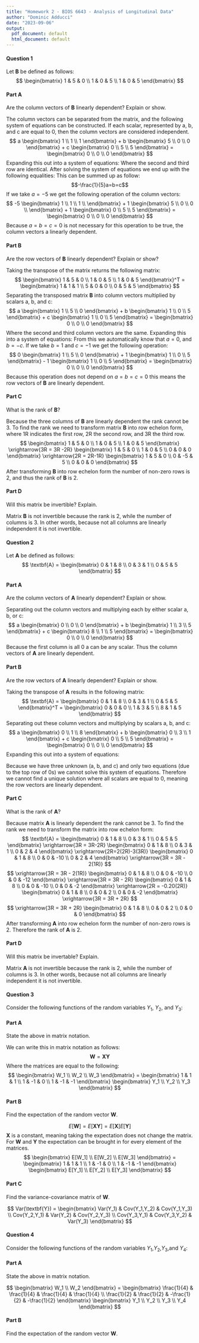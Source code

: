 ```yaml
---
title: "Homework 2 - BIOS 6643 - Analysis of Longitudinal Data"
author: "Dominic Adducci"
date: "2023-09-06"
output:
  pdf_document: default
  html_document: default
---
```


#### Question 1
Let **B** be defined as follows:
$$
\begin{bmatrix}
  1 & 5 & 0 \\
  1 & 0 & 5 \\
  1 & 0 & 5 
\end{bmatrix}
$$

#### Part A
Are the column vectors of **B** linearly dependent? Explain or show. 

The column vectors can be separated from the matrix, and the following system of equations can be constructed. If each scalar, represented by a, b, and c are equal to 0, then the column vectors are considered independent.
$$
a
\begin{bmatrix}
  1 \\
  1 \\
  1 
\end{bmatrix}
+
b
\begin{bmatrix}
  5 \\
  0 \\
  0
\end{bmatrix}
+
c
\begin{bmatrix}
  0 \\
  5 \\
  5
\end{bmatrix}
=
\begin{bmatrix}
  0 \\
  0 \\
  0
\end{bmatrix}
$$
Expanding this out into a system of equations:
\begin{align*}
  a + 5b &= 0 \\
  a + 5c &= 0 \\
  a + 5c &= 0
\end{align*}
Where the second and third row are identical. After solving the system of equations we end up with the following equalities:
\begin{align*}
  c &= -\frac{1}{5}a \\
  b &= -\frac{1}{5}a
\end{align*}
This can be summed up as follow:
$$-\frac{1}{5}a=b=c$$
If we take $a=-5$ we get the following operation of the column vectors:
$$
-5
\begin{bmatrix}
  1 \\
  1 \\
  1 \\
\end{bmatrix}
+ 1
\begin{bmatrix}
  5 \\
  0 \\
  0 \\
\end{bmatrix}
+ 1
\begin{bmatrix}
  0 \\
  5 \\
  5
\end{bmatrix}
=
\begin{bmatrix}
  0 \\
  0 \\
  0
\end{bmatrix}
$$
Because $a=b=c=0$ is not necessary for this operation to be true, the column vectors a linearly dependent. 

#### Part B
Are the row vectors of **B** linearly dependent? Explain or show? 

Taking the transpose of the matrix returns the following matrix:
$$
\begin{bmatrix}
  1 & 5 & 0 \\
  1 & 0 & 5 \\
  1 & 0 & 5 
\end{bmatrix}^T
=
\begin{bmatrix}
  1 & 1 & 1 \\
  5 & 0 & 0 \\
  0 & 5 & 5
\end{bmatrix}
$$
Separating the transposed matrix **B** into column vectors multiplied by scalars a, b, and c:
$$
a
\begin{bmatrix}
  1 \\
  5 \\
  0
\end{bmatrix} 
+ b
\begin{bmatrix}
  1 \\
  0 \\
  5
\end{bmatrix}
+ c
\begin{bmatrix}
  1 \\
  0 \\
  5
\end{bmatrix}
=
\begin{bmatrix}
  0 \\
  0 \\
  0
\end{bmatrix}
$$
Where the second and third column vectors are the same. Expanding this into a system of equations:
\begin{align*}
  a + b + c &= 0 \\
  5a &= 0 \\
  5b + 5c &= 0
\end{align*}
From this we automatically know that $a=0$, and $b=-c$. If we take $b=1$ and $c=-1$ we get the following operation:
$$
0
\begin{bmatrix}
  1 \\
  5 \\
  0
\end{bmatrix} 
+ 1
\begin{bmatrix}
  1 \\
  0 \\
  5
\end{bmatrix}
- 1
\begin{bmatrix}
  1 \\
  0 \\
  5
\end{bmatrix}
=
\begin{bmatrix}
  0 \\
  0 \\
  0
\end{bmatrix}
$$
Because this operation does not depend on $a=b=c=0$ this means the row vectors of **B** are linearly dependent. 

#### Part C
What is the rank of **B**?

Because the three columns of **B** are linearly dependent the rank cannot be 3. To find the rank we need to transform matrix **B** into row echelon form, where 1R indicates the first row, 2R the second row, and 3R the third row.  
$$
\begin{bmatrix}
  1 & 5 & 0 \\
  1 & 0 & 5 \\
  1 & 0 & 5 
\end{bmatrix}
\xrightarrow{3R = 3R -2R}
\begin{bmatrix}
  1 & 5 & 0 \\
  1 & 0 & 5 \\
  0 & 0 & 0
\end{bmatrix}
\xrightarrow{2R = 2R-1R}
\begin{bmatrix}
  1 & 5 & 0 \\
  0 & -5 & 5 \\
  0 & 0 & 0
\end{bmatrix}
$$
After transforming **B** into row echelon form the number of non-zero rows is 2, and thus the rank of **B** is 2. 

#### Part D
Will this matrix be invertible? Explain. 

Matrix **B** is not invertible because the rank is 2, while the number of columns is 3. In other words, because not all columns are linearly independent it is not invertible. 

\newpage

#### Question 2
Let **A** be defined as follows:
$$
\textbf{A} = 
\begin{bmatrix}
  0 & 1 & 8 \\
  0 & 3 & 1 \\
  0 & 5 & 5
\end{bmatrix}
$$

#### Part A
Are the column vectors of **A** linearly dependent? Explain or show.

Separating out the column vectors and multiplying each by either scalar a, b, or c:
$$
a
\begin{bmatrix}
  0 \\
  0 \\
  0
\end{bmatrix}
+ b
\begin{bmatrix}
  1 \\
  3 \\
  5
\end{bmatrix}
+ c
\begin{bmatrix}
  8 \\
  1 \\
  5
\end{bmatrix}
=
\begin{bmatrix}
  0 \\
  0 \\
  0
\end{bmatrix}
$$
Because the first column is all 0 a can be any scalar. Thus the column vectors of **A** are linearly dependent. 

#### Part B
Are the row vectors of **A** linearly dependent? Explain or show. 

Taking the transpose of **A** results in the following matrix:
$$
\textbf{A} = 
\begin{bmatrix}
  0 & 1 & 8 \\
  0 & 3 & 1 \\
  0 & 5 & 5
\end{bmatrix}^T
=
\begin{bmatrix}
  0 & 0 & 0 \\
  1 & 3 & 5 \\
  8 & 1 & 5
\end{bmatrix}
$$
Separating out these column vectors and multiplying by scalars a, b, and c:
$$
a
\begin{bmatrix}
  0 \\
  1 \\
  8
\end{bmatrix}
+ b
\begin{bmatrix}
  0 \\
  3 \\
  1
\end{bmatrix}
+ c
\begin{bmatrix}
  0 \\
  5 \\
  5
\end{bmatrix}
=
\begin{bmatrix}
  0 \\
  0 \\
  0
\end{bmatrix}
$$
Expanding this out into a system of equations:
\begin{align*}
  a + 3b + 5c &= 0 \\
  8a + b +5c &= 0
\end{align*}

Because we have three unknown (a, b, and c) and only two equations (due to the top row of 0s) we cannot solve this system of equations. Therefore we cannot find a unique solution where all scalars are equal to 0, meaning the row vectors are linearly dependent. 

#### Part C
What is the rank of **A**?

Because matrix **A** is linearly dependent the rank cannot be 3. To find the rank we need to transform the matrix into row echelon form:
$$
\textbf{A} = 
\begin{bmatrix}
  0 & 1 & 8 \\
  0 & 3 & 1 \\
  0 & 5 & 5
\end{bmatrix}
\xrightarrow{3R = 3R-2R}
\begin{bmatrix}
  0 & 1 & 8 \\
  0 & 3 & 1 \\
  0 & 2 & 4
\end{bmatrix}
\xrightarrow{2R=2(2R)-3(3R)}
\begin{bmatrix}
  0 & 1 & 8 \\
  0 & 0 & -10 \\
  0 & 2 & 4
\end{bmatrix}
\xrightarrow{3R = 3R - 2(1R)}
$$
$$
\xrightarrow{3R = 3R - 2(1R)}
\begin{bmatrix}
  0 & 1 & 8 \\
  0 & 0 & -10 \\
  0 & 0 & -12
\end{bmatrix}
\xrightarrow{3R = 3R - 2R}
\begin{bmatrix}
  0 & 1 & 8 \\
  0 & 0 & -10 \\
  0 & 0 & -2
\end{bmatrix}
\xrightarrow{2R = -0.20(2R)}
\begin{bmatrix}
  0 & 1 & 8 \\
  0 & 0 & 2 \\
  0 & 0 & -2
\end{bmatrix}
\xrightarrow{3R = 3R + 2R}
$$
$$
\xrightarrow{3R = 3R + 2R}
\begin{bmatrix}
  0 & 1 & 8 \\
  0 & 0 & 2 \\
  0 & 0 & 0
\end{bmatrix}
$$
After transforming **A** into row echelon form the number of non-zero rows is 2. Therefore the rank of **A** is 2. 

#### Part D
Will this matrix be invertable? Explain.

Matrix **A** is not invertible because the rank is 2, while the number of columns is 3. In other words, because not all columns are linearly independent it is not invertible.

\newpage

#### Question 3
Consider the following functions of the random variables $Y_1$, $Y_2$, and $Y_3$:
\begin{align*}
  W_1 &= Y_1 + Y_2 + Y_3 \\
  W_2 &= Y_1 - Y_2 \\
  W_3 &= Y_1 - Y_2 - Y_3
\end{align*}

#### Part A
State the above in matrix notation.

We can write this in matrix notation as follows:
$$\textbf{W} = \textbf{X}\textbf{Y}$$
Where the matrices are equal to the following:
$$
\begin{bmatrix}
  W_1 \\
  W_2 \\
  W_3
\end{bmatrix}
=
\begin{bmatrix}
  1 & 1 & 1 \\
  1 & -1 & 0 \\
  1 & -1 & -1
\end{bmatrix}
\begin{bmatrix}
  Y_1 \\
  Y_2 \\
  Y_3
\end{bmatrix}
$$

#### Part B
Find the expectation of the random vector **W**. 

$$E[\textbf{W}]=E[\textbf{X}\textbf{Y}]=E[\textbf{X}]E[\textbf{Y}]$$
**X** is a constant, meaning taking the expectation does not change the matrix. For **W** and **Y** the expectation can be brought in for every element of the matrices. 
$$
\begin{bmatrix}
  E[W_1] \\
  E[W_2] \\
  E[W_3]
\end{bmatrix}
=
\begin{bmatrix}
  1 & 1 & 1 \\
  1 & -1 & 0 \\
  1 & -1 & -1
\end{bmatrix}
\begin{bmatrix}
  E[Y_1] \\
  E[Y_2] \\
  E[Y_3]
\end{bmatrix}
$$

#### Part C
Find the variance-covariance matrix of **W**. 

$$
Var(\textbf{Y})
=
\begin{bmatrix}
  Var(Y_1) & Cov(Y_1,Y_2) & Cov(Y_1,Y_3) \\
  Cov(Y_2,Y_1) & Var(Y_2) & Cov(Y_2,Y_3) \\
  Cov(Y_3,Y_1) & Cov(Y_3,Y_2) & Var(Y_3)
\end{bmatrix}
$$


#### Question 4
Consider the following functions of the random variables $Y_1$,$Y_2$,$Y_3$,and $Y_4$:
\begin{align*}
  W_1 &= \frac{1}{4}(Y_1 + Y_2 + Y_3 + Y_4)
  W_2 &= \frac{1}{2}(Y_1 + Y_2) - \frac{1}{2}(Y_3 + Y_4)
\end{align*}

#### Part A
State the above in matrix notation. 

$$
\begin{bmatrix}
  W_1 \\
  W_2
\end{bmatrix}
=
\begin{bmatrix}
  \frac{1}{4} & \frac{1}{4} & \frac{1}{4} & \frac{1}{4} \\
  \frac{1}{2} & \frac{1}{2} & -\frac{1}{2} & -\frac{1}{2}
\end{bmatrix}
\begin{bmatrix}
  Y_1 \\
  Y_2 \\
  Y_3 \\
  Y_4
\end{bmatrix}
$$

#### Part B
Find the expectation of the random vector **W**.





